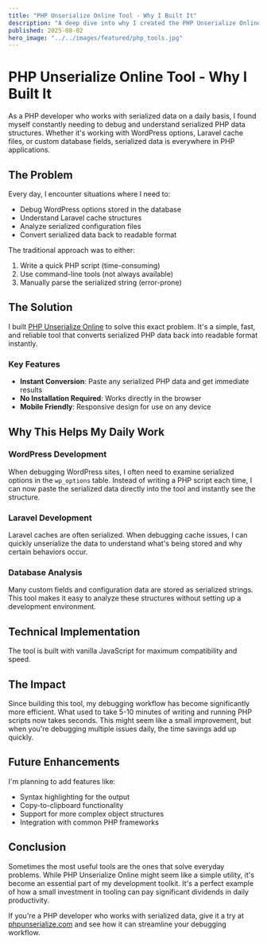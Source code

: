 ```yaml
---
title: "PHP Unserialize Online Tool - Why I Built It"
description: "A deep dive into why I created the PHP Unserialize Online tool and how it helps me work more efficiently every day."
published: 2025-08-02
hero_image: "../../images/featured/php_tools.jpg"
---
```


# PHP Unserialize Online Tool - Why I Built It

As a PHP developer who works with serialized data on a daily basis, I found myself constantly needing to debug and understand serialized PHP data structures. Whether it's working with WordPress options, Laravel cache files, or custom database fields, serialized data is everywhere in PHP applications.

## The Problem

Every day, I encounter situations where I need to:
- Debug WordPress options stored in the database
- Understand Laravel cache structures
- Analyze serialized configuration files
- Convert serialized data back to readable format

The traditional approach was to either:
1. Write a quick PHP script (time-consuming)
2. Use command-line tools (not always available)
3. Manually parse the serialized string (error-prone)

## The Solution

I built [PHP Unserialize Online](https://phpunserialize.com/) to solve this exact problem. It's a simple, fast, and reliable tool that converts serialized PHP data back into readable format instantly.

### Key Features

- **Instant Conversion**: Paste any serialized PHP data and get immediate results
- **No Installation Required**: Works directly in the browser
- **Mobile Friendly**: Responsive design for use on any device

## Why This Helps My Daily Work

### WordPress Development
When debugging WordPress sites, I often need to examine serialized options in the `wp_options` table. Instead of writing a PHP script each time, I can now paste the serialized data directly into the tool and instantly see the structure.

### Laravel Development
Laravel caches are often serialized. When debugging cache issues, I can quickly unserialize the data to understand what's being stored and why certain behaviors occur.

### Database Analysis
Many custom fields and configuration data are stored as serialized strings. This tool makes it easy to analyze these structures without setting up a development environment.

## Technical Implementation

The tool is built with vanilla JavaScript for maximum compatibility and speed.

## The Impact

Since building this tool, my debugging workflow has become significantly more efficient. What used to take 5-10 minutes of writing and running PHP scripts now takes seconds. This might seem like a small improvement, but when you're debugging multiple issues daily, the time savings add up quickly.

## Future Enhancements

I'm planning to add features like:
- Syntax highlighting for the output
- Copy-to-clipboard functionality
- Support for more complex object structures
- Integration with common PHP frameworks

## Conclusion

Sometimes the most useful tools are the ones that solve everyday problems. While PHP Unserialize Online might seem like a simple utility, it's become an essential part of my development toolkit. It's a perfect example of how a small investment in tooling can pay significant dividends in daily productivity.

If you're a PHP developer who works with serialized data, give it a try at [phpunserialize.com](https://phpunserialize.com/) and see how it can streamline your debugging workflow. 